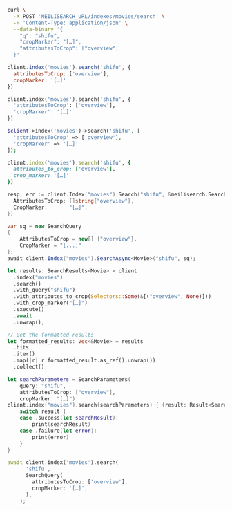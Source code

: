 <CodeGroup>

```bash cURL
curl \
  -X POST 'MEILISEARCH_URL/indexes/movies/search' \
  -H 'Content-Type: application/json' \
  --data-binary '{
    "q": "shifu",
    "cropMarker": "[…]",
    "attributesToCrop": ["overview"]
  }'
```

```javascript JS
client.index('movies').search('shifu', {
  attributesToCrop: ['overview'],
  cropMarker: '[…]'
})
```

```python Python
client.index('movies').search('shifu', {
  'attributesToCrop': ['overview'],
  'cropMarker': '[…]'
})
```

```php PHP
$client->index('movies')->search('shifu', [
  'attributesToCrop' => ['overview'],
  'cropMarker' => '[…]'
]);
```

```ruby Ruby
client.index('movies').search('shifu', {
  attributes_to_crop: ['overview'],
  crop_marker: '[…]'
})
```

```go Go
resp, err := client.Index("movies").Search("shifu", &meilisearch.SearchRequest{
  AttributesToCrop: []string{"overview"},
  CropMarker:       "[…]",
})
```

```csharp C#
var sq = new SearchQuery
{
    AttributesToCrop = new[] {"overview"},
    CropMarker = "[...]"
};
await client.Index("movies").SearchAsync<Movie>("shifu", sq);
```

```rust Rust
let results: SearchResults<Movie> = client
  .index("movies")
  .search()
  .with_query("shifu")
  .with_attributes_to_crop(Selectors::Some(&[("overview", None)]))
  .with_crop_marker("[…]")
  .execute()
  .await
  .unwrap();

// Get the formatted results
let formatted_results: Vec<&Movie> = results
  .hits
  .iter()
  .map(|r| r.formatted_result.as_ref().unwrap())
  .collect();
```

```swift Swift
let searchParameters = SearchParameters(
    query: "shifu",
    attributesToCrop: ["overview"],
    cropMarker: "[…]")
client.index("movies").search(searchParameters) { (result: Result<Searchable<Movie>, Swift.Error>) in
    switch result {
    case .success(let searchResult):
        print(searchResult)
    case .failure(let error):
        print(error)
    }
}
```

```dart Dart
await client.index('movies').search(
      'shifu',
      SearchQuery(
        attributesToCrop: ['overview'],
        cropMarker: '[…]',
      ),
    );
```
</CodeGroup>